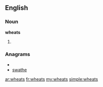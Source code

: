 ==English==

===Noun===
'''wheats'''

# {{plural of|[[wheat]]}}

===Anagrams===
* {{alphagram|aehstw}}
* [[swathe#English|swathe]]

[[ar:wheats]]
[[fr:wheats]]
[[my:wheats]]
[[simple:wheats]]